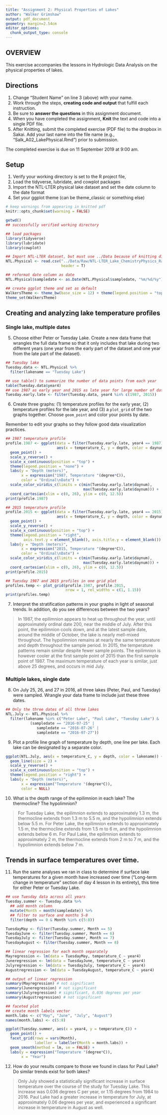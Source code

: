 ```yaml
---
title: "Assignment 2: Physical Properties of Lakes"
author: "Walker Grimshaw"
output: pdf_document
geometry: margin=2.54cm
editor_options: 
  chunk_output_type: console
---
```


## OVERVIEW

This exercise accompanies the lessons in Hydrologic Data Analysis on the physical properties of lakes. 

## Directions
1. Change "Student Name" on line 3 (above) with your name.
3. Work through the steps, **creating code and output** that fulfill each instruction.
4. Be sure to **answer the questions** in this assignment document.
6. When you have completed the assignment, **Knit** the text and code into a single PDF file.
8. After Knitting, submit the completed exercise (PDF file) to the dropbox in Sakai. Add your last name into the file name (e.g., "Salk_A02_LakePhysical.Rmd") prior to submission.

The completed exercise is due on 11 September 2019 at 9:00 am.

## Setup

1. Verify your working directory is set to the R project file, 
2. Load the tidyverse, lubridate, and cowplot packages
3. Import the NTL-LTER physical lake dataset and set the date column to the date format
4. Set your ggplot theme (can be theme_classic or something else)

```r
# keep warnings from appearing in knitted pdf
knitr::opts_chunk$set(warning = FALSE)

getwd()
## successfully verified working directory

## load packages
library(tidyverse)
library(lubridate)
library(cowplot)

## Import NTL-LTER dataset, but must use ../Data because of knitting directory
NTL.Physical <- read.csv("../Data/Raw/NTL-LTER_Lake_ChemistryPhysics_Raw.csv",
                         header = T)

## reformat date column as date
NTL.Physical$sampledate <- as.Date(NTL.Physical$sampledate, "%m/%d/%y")

## create ggplot theme and set as default
WalkersTheme <- theme_bw(base_size = 12) + theme(legend.position = "top")
theme_set(WalkersTheme)

```

## Creating and analyzing lake temperature profiles

### Single lake, multiple dates

5. Choose either Peter or Tuesday Lake. Create a new data frame that wrangles the full data frame so that it only includes that lake during two different years (one year from the early part of the dataset and one year from the late part of the dataset).

```r
## Tuesday lake
Tuesday.data <- NTL.Physical %>%
  filter(lakename == "Tuesday Lake")

## use table() to summarize the number of data points from each year
table(Tuesday.data$year4)
## use 1987 as early year and 2015 as late year for large number of data points
Tuesday.early.late <- filter(Tuesday.data, year4 %in% c(1987, 2015))
```

6. Create three graphs: (1) temperature profiles for the early year, (2) temperature profiles for the late year, and (3) a `plot_grid` of the two graphs together. Choose `geom_point` and color your points by date. 

Remember to edit your graphs so they follow good data visualization practices.

```r
## 1987 temperature profile
profile.1987 <- ggplot(data = filter(Tuesday.early.late, year4 == 1987),
                       aes(x = temperature_C, y = depth, color = daynum)) +
  geom_point() +
  scale_y_reverse() +
  scale_x_continuous(position = "top") +
  theme(legend.position = "none") +
  labs(y = "Depth (meters)",
       x = expression("1987, Temperature "(degree*C)),
       color = "Ordinal\nDate") +
  scale_color_viridis_c(limits = c(min(Tuesday.early.late$daynum),
                                   max(Tuesday.early.late$daynum))) +
  coord_cartesian(xlim = c(0, 26), ylim = c(0, 12.5))
print(profile.1987)

## 2015 temperature profile
profile.2015 <- ggplot(data = filter(Tuesday.early.late, year4 == 2015),
                       aes(x = temperature_C, y = depth, color = daynum)) +
  geom_point() +
  scale_y_reverse() +
  scale_x_continuous(position = "top") +
  theme(legend.position = "right",
        axis.text.y = element_blank(), axis.title.y = element_blank()) +
  labs(y = "Depth (meters)",
       x = expression("2015, Temperature "(degree*C)),
       color = "Ordinal\nDate") +
  scale_color_viridis_c(limits = c(min(Tuesday.early.late$daynum),
                                   max(Tuesday.early.late$daynum))) +
  coord_cartesian(xlim = c(0, 26), ylim = c(0, 12.5))
print(profile.2015)

## Tuesday 1987 and 2015 profiles in one grid plot
profiles.temp <- plot_grid(profile.1987, profile.2015,
                           nrow = 1, rel_widths = c(1, 1.15))
print(profiles.temp)

```

7. Interpret the stratification patterns in your graphs in light of seasonal trends. In addition, do you see differences between the two years?

> In 1987, the epilimnion appears to heat up throughout the year, until approximately ordinal date 200, near the middle of July. After this point, the epilimnion cools down, and at the latest sample date, around the middle of October, the lake is nearly mell-mixed throughout. The hypolimnion remains at nearly the same temperature and depth throughout the sample period. In 2015, the temperature patterns remain similar despite fewer sample points. The epilimnion is however cooler at the first sample point of 2015 than the first sample point of 1987. The maximum temperature of each year is similar, just above 25 degrees, and occurs in mid July.

### Multiple lakes, single date 

8. On July 25, 26, and 27 in 2016, all three lakes (Peter, Paul, and Tuesday) were sampled. Wrangle your data frame to include just these three dates.

```r
## Only the three dates of all three lakes
NTL.July <- NTL.Physical %>%
  filter(lakename %in% c("Peter Lake", "Paul Lake", "Tuesday Lake") &
           (sampledate == "2016-07-25" |
              sampledate == "2016-07-26" |
              sampledate == "2016-07-27"))

```

9. Plot a profile line graph of temperature by depth, one line per lake. Each lake can be designated by a separate color.

```r
ggplot(NTL.July, aes(x = temperature_C, y = depth, color = lakename)) +
  geom_line(size = 2) +
  scale_y_reverse() +
  scale_x_continuous(position = "top") +
  theme(legend.position = "right") +
  labs(y = "Depth (meters)",
       x = expression("Temperature "(degree*C)),
       color = NULL)
```

10. What is the depth range of the epilimnion in each lake? The thermocline? The hypolimnion?

> For Tuesday Lake, the epilimnion extends to approximately 1.3 m, the thermocline extends from 1.3 m to 5.5 m, and the hypolimnion extends below 5.5 m. For Peter Lake, the epilimnion extends to approximately 1.5 m, the thermocline extends from 1.5 m to 6 m, and the hypolimnion extends below 6 m. For Paul Lake, the epilimnion extends to approximately 2 m, the thermocline extends from 2 m to 7 m, and the hypolimnion extends below 7 m.

## Trends in surface temperatures over time. 
11. Run the same analyses we ran in class to determine if surface lake temperatures for a given month have increased over time ("Long-term change in temperature" section of day 4 lesson in its entirety), this time for either Peter or Tuesday Lake. 

```r
## use Tuesday data across all years
Tuesday.summer <- Tuesday.data %>%
  ## add month column
  mutate(Month = month(sampledate)) %>%
  ## filter to surface and months 5-8
  filter(depth == 0 & Month %in% c(5:8))

TuesdayMay <- filter(Tuesday.summer, Month == 5)
TuesdayJune <- filter(Tuesday.summer, Month == 6)
TuesdayJuly <- filter(Tuesday.summer, Month == 7)
TuesdayAugust <- filter(Tuesday.summer, Month == 8)

## linear regression for each month separately
Mayregression <- lm(data = TuesdayMay, temperature_C ~ year4)
Juneregression <- lm(data = TuesdayJune, temperature_C ~ year4)
Julyregression <- lm(data = TuesdayJuly, temperature_C ~ year4)
Augustregression <- lm(data = TuesdayAugust, temperature_C ~ year4)

## output of linear regression
summary(Mayregression) # not significant
summary(Juneregression) # not significant
summary(Julyregression) # significant, 0.036 degrees per year
summary(Augustregression) # not significant

## faceted plot
## create month labels vector
month.labs <- c("May", "June", "July", "August")
names(month.labs) <- c(5:8)

ggplot(Tuesday.summer, aes(x = year4, y = temperature_C)) +
  geom_point() +
  facet_grid(rows = vars(Month),
             labeller = labeller(Month = month.labs)) +
  geom_smooth(method = lm, se = FALSE) +
  labs(y = expression("Temperature "(degree*C)),
       x = "Year")
```

12. How do your results compare to those we found in class for Paul Lake? Do similar trends exist for both lakes?

> Only July showed a statistically significant increase in surface temperature over the course of the study for Tuesday Lake. This increase was 0.036 degrees C per year, or 1.15 degrees from 1984 to 2016. Paul Lake had a greater increase in temperature for July, at approximately 0.06 degrees per year, and experienced a significant increase in temperature in August as well.
